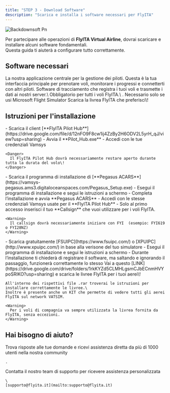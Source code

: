 ```yaml
---
title: "STEP 3 - Download Software"
description: "Scarica e installa i software necessari per FlyITA"
---
```


![Backdownsoft Pn](/images/backdownsoft.png)

Per partecipare alle operazioni di **FlyITA Virtual Airline**, dovrai scaricare e installare alcuni software fondamentali.\
Questa guida ti aiuterà a configurare tutto correttamente.

## Software necessari

<Columns cols={2}>
  <Card title="FlyITA Pilot Hub" icon="display" href="https://drive.google.com/file/d/12nFO9F8cw1ij4ZzBy2H6ODV2L5yrH_qJ/view?usp=sharing">
    La nostra applicazione centrale per la gestione dei piloti. Questa è la tua interfaccia principale per prenotare voli, monitorare i progressi e connetterti con altri piloti.
  </Card>
  <Card title="Pegasus ACARS" icon="location-dot" href="https://vamsys-pegasus.ams3.digitaloceanspaces.com/Pegasus_Setup.exe">
    Software di tracciamento che registra i tuoi voli e trasmette i dati ai nostri server.\
    Obbligatorio per tutti i voli FlyITA.\
    .
  </Card>
  <Card title="FSUIPC" icon="link" href="https://www.fsuipc.com/">
    Necessario solo se usi Microsoft Flight Simulator
  </Card>
  <Card title="LIVREE" icon="palette" href="https://drive.google.com/drive/folders/1rkKYZd5CLMHLgsmCJbECnmHVYpoSRIKO?usp=sharing">
    Scarica la livrea FlyITA che preferisci\!
  </Card>
</Columns>

## Istruzioni per l'installazione

<Steps>
  <Step title="FlyITA Pilot Hub">
    - Scarica il client [**FlyITA Pilot Hub**](https://drive.google.com/file/d/12nFO9F8cw1ij4ZzBy2H6ODV2L5yrH_qJ/view?usp=sharing)
    - Avvia il **Pilot_Hub.exe**
    - Accedi con le tue credenziali Vamsys

    <Danger>
      Il FlyITA Pilot Hub dovrà necessariamente restare aperto durante tutta la durata del volo\!
    </Danger>
  </Step>
  <Step title="Installa Pegasus ACARS">
    - Scarica il programma di installazione di [**Pegasus ACARS**](https://vamsys-pegasus.ams3.digitaloceanspaces.com/Pegasus_Setup.exe)
    - Esegui il programma di installazione e segui le istruzioni a schermo
    - Completa l’installazione e avvia **Pegasus ACARS**
    - Accedi con le stesse credenziali Vamsys usate per il **FlyITA Pilot Hub**
    - Solo al primo accesso inserisci il tuo **Callsign** che vuoi utilizzare per i voli FlyITA.

    <Warning>
      Il callsign dovrà necessariamente iniziare con FYI  (esempio: FYI619 o FYI28NZ)
    </Warning>
  </Step>
  <Step title="Installa FSUIPC (MSFS2020 / MSFS2024) o XPUIPC (X-PLANE)">
    - Scarica gratuitamente [FSUIPC](https://www.fsuipc.com/) o [XPUIPC](http://www.xpuipc.com/) in base alla verisone del tuo simulatore
    - Esegui il programma di installazione e segui le istruzioni a schermo
    - Durante l’installazione ti chiederà di registrare il software, ma saltando e ignorando il passaggio, funzionerà correttamente lo stesso
  </Step>
  <Step title="LIVREE">
    Vai a questo [LINK](https://drive.google.com/drive/folders/1rkKYZd5CLMHLgsmCJbECnmHVYpoSRIKO?usp=sharing) e scarica le livree FlyITA per i tuoi aerei\!

    All'interno dei rispettivi file .rar troverai le istruzioni per installare correttamente le livree.\
    Inoltre è presente anche un KIT che permette di vedere tutti gli aerei FlyITA sul network VATSIM.

    <Warning>
      Per i voli di compagnia va sempre utilizzata la livrea fornita da FlyITA, senza eccezioni.
    </Warning>
  </Step>
</Steps>

## Hai bisogno di aiuto?

<Columns cols={2}>
  <Card title="Discord Community" icon="link-horizontal" href="https://discord.com/invite/W6cW5Hphew">
    Trova risposte alle tue domande e ricevi assistenza diretta da più di 1000 utenti nella nostra community

    .
  </Card>
  <Card title="Email Support" icon="envelope">
    Contatta il nostro team di supporto per ricevere assistenza personalizzata

    \
    [supporto@flyita.it](mailto:supporto@flyita.it)
  </Card>
</Columns>